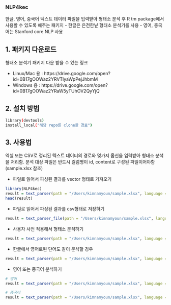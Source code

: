 ### NLP4kec

한글, 영어, 중국어 텍스트 데이터 파일을 입력받아 형태소 분석 후 R tm package에서 사용할 수 있도록 해주는 패키지
 - 한글은 은전한닢 형태소 분석기를 사용
 - 영어, 중국어는 Stanford core NLP 사용


## 1. 패키지 다운로드
  
  형태소 분석기 패키지 다운 받을 수 있는 링크

  - Linux/Mac 용 : https://drive.google.com/open?id=0B17gOOWaz2YRVTlyaWpPejJhbmM
  - Windows 용 : https://drive.google.com/open?id=0B17gOOWaz2YRaW5yTUhOV2QyYjQ


## 2. 설치 방법
```bash
library(devtools)
install_local("해당 repo를 clone한 경로")
```


## 3. 사용법
엑셀 또는 CSV로 정리된 텍스트 데이터의 경로와 몇가지 옵션을 입력받아 형태소 분석을 처리함.
분석 대상 파일은 반드시 컬럼명이 id, content로 구성된 파일이어야함 (sample.xlsx 참조)
 
 - 파일로 읽어서 파싱된 결과를 vector 형태로 가져오기
```r
library(NLP4kec)
result = text_parser(path = "/Users/kimnamyoun/sample.xlsx", language = "ko")
head(result)
```

 - 파일로 읽어서 파싱된 결과를 csv형태로 저장하기
```r
result = text_parser_file(path = "/Users/kimnamyoun/sample.xlsx", language = "ko")
```

 - 사용자 사전 적용해서 형태소 분석하기
```r
result = text_parser(path = "/Users/kimnamyoun/sample.xlsx", language = "ko", korDicPath = "dictionary 파일 경로")
```

 - 한글에서 영어로된 단어도 같이 분석할 경우
```r
result = text_parser(path = "/Users/kimnamyoun/sample.xlsx", language = "ko", useEn = T)
```

 - 영어 또는 중국어 분석하기
```r
# 영어
result = text_parser(path = "/Users/kimnamyoun/sample.xlsx", language = "en", korDicPath = "dictionary 파일 경로")

# 중국어
result = text_parser(path = "/Users/kimnamyoun/sample.xlsx", language = "zh", korDicPath = "dictionary 파일 경로")
```

